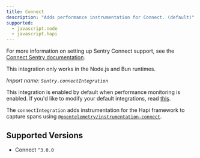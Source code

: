 ```yaml
---
title: Connect
description: "Adds performance instrumentation for Connect. (default)"
supported:
  - javascript.node
  - javascript.hapi
---
```


For more information on setting up Sentry Connect support, see the [Connect Sentry documentation](/platforms/javascript/guides/connect/).

<Alert level="info">

This integration only works in the Node.js and Bun runtimes.

</Alert>

_Import name: `Sentry.connectIntegration`_

This integration is enabled by default when performance monitoring is enabled. If you'd like to modify your default integrations, read [this](./../#modifying-default-integrations).

The `connectIntegration` adds instrumentation for the Hapi framework to capture spans using [`@opentelemetry/instrumentation-connect`](https://www.npmjs.com/package/@opentelemetry/instrumentation-connect).

## Supported Versions

- Connect `^3.0.0`

